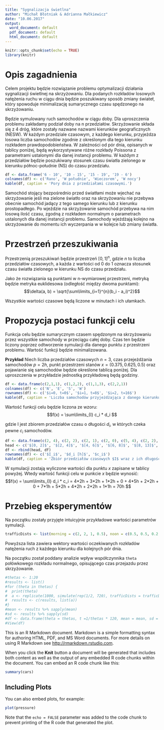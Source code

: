```yaml
---
title: "Sygnalizacja świetlna"
author: "Michał Błotniak & Adrianna Małkiewicz"
date: "10.06.2017"
output:
  word_document: default
  pdf_document: default
  html_document: default
---
```


```r
knitr::opts_chunk$set(echo = TRUE)
library(knitr)
```
# Opis zagadnienia

Celem projektu będzie rozwiązanie problemu optymalizacji działania sygnalizacji
świetlnej na skrzyżowaniu. Dla podanych rozkładów losowych natężenia ruchu
w ciągu dnia będzie poszukiwany sposób zmiany świateł, który spowoduje
minimalizację sumarycznego czasu spędzonego na skrzyżowaniu.

Będzie symulowany ruch samochodów w ciągu doby. Dla uproszczenia problemu
zakładamy podział doby na n przedziałów. Skrzyżowanie składa się z 4 dróg, które
zostały nazwane nazwami kierunków geograficznych (NESW). W każdym przedziale
czasowym, z każdego kierunku, przyjeżdza losowa liczba samochodów zgodnie
z określonym dla tego kierunku rozkładem prawdopodobieństwa. W zależności od
pór dnia, opisanych w tablicy poniżej, będą wykorzystywane różne
rozkłady Poissona z parametrami ustalonymi dla danej instancji problemu.
W każdym z przedziałów będzie poszukiwany stosunek czasu światła zielonego
w kierunku północ-południe (NS) do czasu przedziału.

```r
df <- data.frame('6 - 10', '10 - 15', '15 - 19', '19 - 6')
colnames(df) <- c('Rano', 'W południe', 'Wieczorem', 'W nocy')
kable(df, caption = 'Pory dnia z przedziałami czasowymi.')
```

Samochód stojący bezpośrednio przed światłami może wjechać na skrzyżowanie
jeśli ma zielone światło oraz na skrzyżowaniu nie przebywa obecnie samochód
jadący z tego samego kierunku lub z kierunku prostopadłego. Po wjeździe na
skrzyżowanie samochód przebywa na nim losową ilość czasu, zgodną z rozkładem
normalnym o parametrach ustalonych dla danej instancji problemu. Samochody
wjeżdżają kolejno na skrzyżowanie do momentu ich wyczerpania w w kolejce
lub zmiany światła.

# Przestrzeń przeszukiwania
Przestrzenią przeszukiwań będzie przestrzeń $[0, 1]^n$, gdzie $n$ to liczba
przedziałów czasowych, a każda z wartości od 0 do 1 oznacza stosunek czasu światła
zielonego w kierunku NS do czasu przedziału.

Jako że rozwiązania są punktami w n-wymiarowej przestrzeni, metryką będzie
metryka euklidesowa (odległość między dwoma punktami):
$$\delta(a, b) = \sqrt{\sum\limits_{i=1}^{n}(b_i - a_i)^2}$$

Wszystkie wartości czasowe będą liczone w minutach i ich ułamkach.

# Propozycja postaci funkcji celu
Funkcja celu będzie sumarycznym czasem spędzonym na skrzyżowaniu przez wszystkie
samochody w przeciągu całej doby. Czas ten będzie liczony poprzez odtworzenie
symulacji dla danego punktu z przestrzeni problemu. Wartość funkcji będzie
minimalizowana.

**Przykład** Niech liczba przedziałów czasowych $n=3$, czas
przejeżdżania samochodów $p=2h$, punkt przestrzeni stanów $x=(0.375, 0.625, 0.5)$
oraz pojawianie się samochodów będzie określone tablicą poniżej.
Dla uproszczenia w przykładzie jednostką przykładową będą godziny.

```r
df <- data.frame(c(2,1,1), c(1,2,2), c(1,1,3), c(2,2,1))
colnames(df) <- c('N', 'E', 'S', 'W')
rownames(df) <- c('$i=0, t=0$', '$i=1, t=8$', '$i=2, t=16$')
kable(df, caption = 'Liczba samochodów przyjeżdżająca z danego kierunku w danej chwili.')
```


Wartość funkcji celu będzie liczona ze wzoru:
$$f(x) = \sum\limits_{I} c_i * d_i $$

gdzie I jest zbiorem przedziałów czasu o długości $d_i$, w których czeka pewne $c_i$
samochodów.

```r
df <- data.frame(c(2, 4), c(2, 2), c(2, 1), c(2, 0), c(5, 4), c(2, 2), c(1, 0), c(1, 7), c(2, 5), c(2, 4), c(2, 2), c(1, 1))
head <- c('$[0, 2]$', '$[2, 4]$', '$[4, 6]$', '$[6, 8]$', '$[8, 13]$', '$[13, 15]$', '$[15, 16]$', '$[16, 17]$', '$[17, 19]$', '$[19, 21]$', '$[21, 23]$', '$[23, 24]$')
df <- rbind(head, df)
rownames(df) <- c('$I_i$', '$d_i [h]$', '$c_i$')
kable(df, caption = 'Zbiór przedziałów czasowych $I$ wraz z ich długością $d_i$ oraz liczbą czekających samochodów $c_i$, dla punktu $x=(0.375, 0.625, 0.5)$.', col.names = c())
```

W symulacji zostają wyliczone wartości dla punktu $x$ zapisane w tablicy powyżej.
Wtedy wartość funkcji celu w punkcie $x$ będzie wynosić:
$$f(x) = \sum\limits_{I} d_i * c_i = 4*2h + 3*2h + 1*2h + 0 + 4*5h + 2*2h + 0 + 7*1h + 5*2h + 4*2h + 2*2h + 1*1h = 70h $$

# Przebieg eksperymentów
Na początku zostały przyjęte intuicyjnie przykładowe wartości parametrów symulacji.
```r
trafficDists <- list(morning = c(2, 2, 1, 0.5), noon = c(0.5, 0.5, 0.2, 0.1), afternoon = c(2, 2, 0.8, 0.8), night = c(0.3, 0.2, 0.05, 0.1))
```
Powyższa lista zawiera wektory wartości oczekiwanych rozkładów natężenia ruch z każdego kierunku dla kolejnych pór dnia.


Na początku został poddany analizie wpływ współczynnika `theta` połówkowego rozkładu normalnego, opisującego czas przejazdu przez skrzyżowanie.
```r
#thetas <- 1:20
#results <- list()
#for (theta in thetas) {
#  print(theta)
#  a <- replicate(1000, simulate(rep(1/2, 720), trafficDists = trafficDists, list(theta = theta)))
#  results <- c(results, list(a))
#}
#mean <- results %>% sapply(mean)
#sd <- results %>% sapply(sd)
#df <- data.frame(theta = thetas, t =1/thetas * 120, mean = mean, sd = sd, x = sd/mean)
#View(df)
```



This is an R Markdown document. Markdown is a simple formatting syntax for authoring HTML, PDF, and MS Word documents. For more details on using R Markdown see <http://rmarkdown.rstudio.com>.

When you click the **Knit** button a document will be generated that includes both content as well as the output of any embedded R code chunks within the document. You can embed an R code chunk like this:

```r
summary(cars)
```

## Including Plots

You can also embed plots, for example:

```r
plot(pressure)
```

Note that the `echo = FALSE` parameter was added to the code chunk to prevent printing of the R code that generated the plot.
